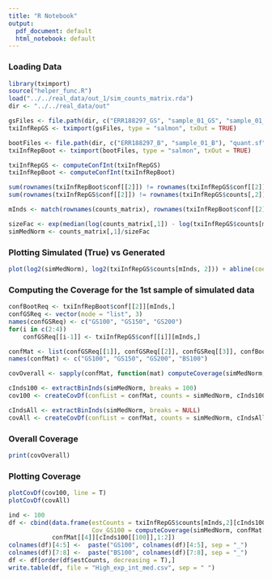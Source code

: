 ```yaml
---
title: "R Notebook"
output:
  pdf_document: default
  html_notebook: default
---
```



### Loading Data
```r
library(tximport)
source("helper_func.R")
load("../../real_data/out_1/sim_counts_matrix.rda")
dir <- "../../real_data/out"

gsFiles <- file.path(dir, c("ERR188297_GS", "sample_01_GS", "sample_01_GS_150", "sample_01_GS_200"), "quant.sf")
txiInfRepGS <- tximport(gsFiles, type = "salmon", txOut = TRUE)

bootFiles <- file.path(dir, c("ERR188297_B", "sample_01_B"), "quant.sf")
txiInfRepBoot <- tximport(bootFiles, type = "salmon", txOut = TRUE)

txiInfRepGS <- computeConfInt(txiInfRepGS)
txiInfRepBoot <- computeConfInt(txiInfRepBoot)

sum(rownames(txiInfRepBoot$conf[[2]]) != rownames(txiInfRepGS$conf[[2]])) == 0 ## Checking transcripts names match across BS and GS
sum(rownames(txiInfRepGS$conf[[2]]) != rownames(txiInfRepGS$counts[,2])) == 0 ## Checking transcripts names match across the counts

mInds <- match(rownames(counts_matrix), rownames(txiInfRepBoot$conf[[2]])) ##Indexes of transcripts of simulated data within txi

sizeFac <- exp(median(log(counts_matrix[,1]) - log(txiInfRepGS$counts[mInds,2])))
simMedNorm <- counts_matrix[,1]/sizeFac
```

### Plotting Simulated (True) vs Generated
```r
plot(log2(simMedNorm), log2(txiInfRepGS$counts[mInds, 2])) + abline(coef = c(0,1))
```

### Computing the Coverage for the 1st sample of simulated data
```r
confBootReq <- txiInfRepBoot$conf[[2]][mInds,]
confGSReq <- vector(mode = "list", 3)
names(confGSReq) <- c("GS100", "GS150", "GS200")
for(i in c(2:4))
    confGSReq[[i-1]] <- txiInfRepGS$conf[[i]][mInds,]

confMat <- list(confGSReq[[1]], confGSReq[[2]], confGSReq[[3]], confBootReq)
names(confMat) <- c("GS100", "GS150", "GS200", "BS100")

covOverall <- sapply(confMat, function(mat) computeCoverage(simMedNorm, mat, list(seq(nrow(counts_matrix)))))

cInds100 <- extractBinInds(simMedNorm, breaks = 100)
cov100 <- createCovDf(confList = confMat, counts = simMedNorm, cInds100)

cIndsAll <- extractBinInds(simMedNorm, breaks = NULL)
covAll <- createCovDf(confList = confMat, counts = simMedNorm, cIndsAll)
```

### Overall Coverage
```r
print(covOverall)
```

### Plotting Coverage
```r
plotCovDf(cov100, line = T)
plotCovDf(covAll)
```

```r
ind <- 100
df <- cbind(data.frame(estCounts = txiInfRepGS$counts[mInds,2][cInds100[[ind]]], trueCount = simMedNorm[cInds100[[ind]]], 
                       Cov_GS100 = computeCoverage(simMedNorm, confMat[[1]], list(cInds100[[ind]]), F)),confMat[[1]][cInds100[[100]],1:2], cov_Boot100 = computeCoverage(simMedNorm, confMat[[4]], list(cInds100[[ind]]), F), 
            confMat[[4]][cInds100[[100]],1:2])
colnames(df)[4:5] <-  paste("GS100", colnames(df)[4:5], sep = "_")
colnames(df)[7:8] <-  paste("BS100", colnames(df)[7:8], sep = "_")
df <- df[order(df$estCounts, decreasing = T),]
write.table(df, file = "High_exp_int_med.csv", sep = " ")
```